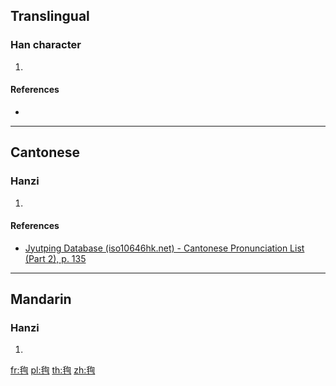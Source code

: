{{character info/new}}
==Translingual==

===Han character===
{{Han char|rn=82|rad=毛|as=06|sn=10|four=|canj=HUPA|ids=⿺毛旬}}

# {{defn|Han|sort=毛06}}

====References====
* {{Han ref|kx=0592.400|dkj=16817|dj=0985.090|hdz=31997.130|uh=6BE5|ud=27621}}

----

==Cantonese==

===Hanzi===
{{yue-hanzi|jyut=[[seon1]]|y=seun1}}

# {{defn|lang=yue|sort=毛06}}

====References====
*[http://www.iso10646hk.net/jp/document/download.jsp Jyutping Database (iso10646hk.net) - Cantonese Pronunciation List (Part 2), p. 135]

----

==Mandarin==

===Hanzi===
{{cmn-hanzi|pin=[[xún]] ([[xun2]])|wg=hsün<sup>2</sup>}}

# {{defn|lang=cmn|sort=毛06}}

[[fr:毥]]
[[pl:毥]]
[[th:毥]]
[[zh:毥]]